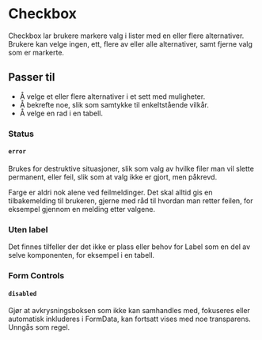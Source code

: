 
<Meta of={FhiCheckboxStories} />

# Checkbox

Checkbox lar brukere markere valg i lister med en eller flere alternativer. Brukere kan velge ingen, ett, flere av eller alle alternativer, samt fjerne valg som er markerte. 

## Passer til

- Å velge et eller flere alternativer i et sett med muligheter.
- Å bekrefte noe, slik som samtykke til enkeltstående vilkår.
- Å velge en rad i en tabell.

<Canvas of={FhiCheckboxStories.Preview} />
<Controls />

### Status
#### `error`

Brukes for destruktive situasjoner, slik som valg av hvilke filer man vil slette permanent, eller feil, slik som at valg ikke er gjort, men påkrevd.

<Canvas of={FhiCheckboxStories.Error} />

<div style={{padding: ".25rem 1rem", background: "#D3E3F5", borderRadius: "2px", borderBottom: "4px solid #3283CE", marginBottom: "2rem"}}>
Farge er aldri nok alene ved feilmeldinger. Det skal alltid gis en tilbakemelding til brukeren, gjerne med råd til hvordan man retter feilen, for eksempel gjennom en melding etter valgene.
</div>

### Uten label

Det finnes tilfeller der det ikke er plass eller behov for Label som en del av selve komponenten, for eksempel i en tabell.

<Canvas of={FhiCheckboxStories.NoLabel} />

### Form Controls
#### `disabled`

Gjør at avkrysningsboksen som ikke kan samhandles med, fokuseres eller automatisk inkluderes i FormData, kan fortsatt vises med noe transparens. Unngås som regel. 

<Canvas of={FhiCheckboxStories.Disabled} />